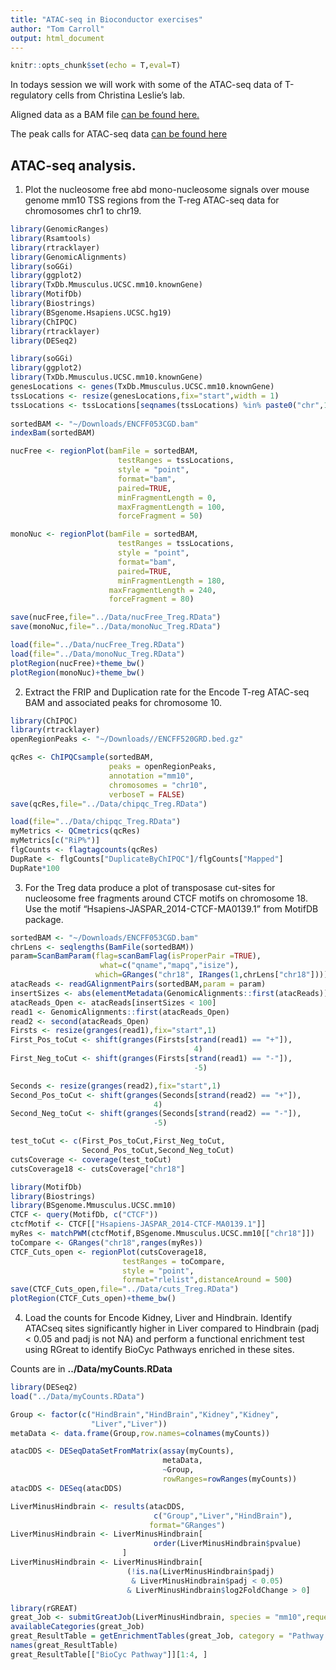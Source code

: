 ```yaml
---
title: "ATAC-seq in Bioconductor exercises"
author: "Tom Carroll"
output: html_document
---
```


```r
knitr::opts_chunk$set(echo = T,eval=T)
```

In todays session we will work with some of the ATAC-seq data of T-regulatory cells from Christina Leslie's lab.

Aligned data as a BAM file [can be found here.](https://www.encodeproject.org/files/ENCFF053CGD/@@download/ENCFF053CGD.bam)

The peak calls for ATAC-seq data [can be found here](https://www.encodeproject.org/files/ENCFF520GRD/@@download/ENCFF520GRD.bed.gz)

## ATAC-seq analysis.

1. Plot the nucleosome free abd mono-nucleosome signals over mouse genome mm10 TSS regions from the T-reg ATAC-seq data for chromosomes chr1 to chr19.

```r
library(GenomicRanges)
library(Rsamtools)
library(rtracklayer)
library(GenomicAlignments)
library(soGGi)
library(ggplot2)
library(TxDb.Mmusculus.UCSC.mm10.knownGene)
library(MotifDb)
library(Biostrings)
library(BSgenome.Hsapiens.UCSC.hg19)
library(ChIPQC)
library(rtracklayer)
library(DESeq2)
```

```r
library(soGGi)
library(ggplot2)
library(TxDb.Mmusculus.UCSC.mm10.knownGene)
genesLocations <- genes(TxDb.Mmusculus.UCSC.mm10.knownGene)
tssLocations <- resize(genesLocations,fix="start",width = 1)
tssLocations <- tssLocations[seqnames(tssLocations) %in% paste0("chr",1:19)]
 
sortedBAM <- "~/Downloads/ENCFF053CGD.bam"
indexBam(sortedBAM)

nucFree <- regionPlot(bamFile = sortedBAM,
                        testRanges = tssLocations,
                        style = "point",
                        format="bam",
                        paired=TRUE,
                        minFragmentLength = 0,
                        maxFragmentLength = 100,
                        forceFragment = 50)

monoNuc <- regionPlot(bamFile = sortedBAM,
                        testRanges = tssLocations,
                        style = "point",
                        format="bam",
                        paired=TRUE,
                        minFragmentLength = 180,
                      maxFragmentLength = 240,
                      forceFragment = 80)

save(nucFree,file="../Data/nucFree_Treg.RData")
save(monoNuc,file="../Data/monoNuc_Treg.RData")


```

```r
load(file="../Data/nucFree_Treg.RData")
load(file="../Data/monoNuc_Treg.RData")
plotRegion(nucFree)+theme_bw()
plotRegion(monoNuc)+theme_bw()

```
2. Extract the FRIP and Duplication rate for the Encode T-reg ATAC-seq BAM and associated peaks for chromosome 10.

```r
library(ChIPQC)
library(rtracklayer)
openRegionPeaks <- "~/Downloads//ENCFF520GRD.bed.gz"

qcRes <- ChIPQCsample(sortedBAM,
                      peaks = openRegionPeaks,
                      annotation ="mm10",
                      chromosomes = "chr10",
                      verboseT = FALSE)
save(qcRes,file="../Data/chipqc_Treg.RData")
```

```r
load(file="../Data/chipqc_Treg.RData")
myMetrics <- QCmetrics(qcRes)
myMetrics[c("RiP%")]
flgCounts <- flagtagcounts(qcRes)
DupRate <- flgCounts["DuplicateByChIPQC"]/flgCounts["Mapped"]
DupRate*100
```

3. For the Treg data produce a plot of transposase cut-sites for nucleosome free fragments around CTCF motifs on chromosome 18. Use the motif "Hsapiens-JASPAR_2014-CTCF-MA0139.1" from MotifDB package.

```r
sortedBAM <- "~/Downloads/ENCFF053CGD.bam"
chrLens <- seqlengths(BamFile(sortedBAM))
param=ScanBamParam(flag=scanBamFlag(isProperPair =TRUE), 
                    what=c("qname","mapq","isize"), 
                   which=GRanges("chr18", IRanges(1,chrLens["chr18"])))
atacReads <- readGAlignmentPairs(sortedBAM,param = param)
insertSizes <- abs(elementMetadata(GenomicAlignments::first(atacReads))$isize)
atacReads_Open <- atacReads[insertSizes < 100]
read1 <- GenomicAlignments::first(atacReads_Open)
read2 <- second(atacReads_Open)
Firsts <- resize(granges(read1),fix="start",1)
First_Pos_toCut <- shift(granges(Firsts[strand(read1) == "+"]),
                                         4)
First_Neg_toCut <- shift(granges(Firsts[strand(read1) == "-"]),
                                         -5)

Seconds <- resize(granges(read2),fix="start",1)
Second_Pos_toCut <- shift(granges(Seconds[strand(read2) == "+"]),
                                4)
Second_Neg_toCut <- shift(granges(Seconds[strand(read2) == "-"]),
                                -5)

test_toCut <- c(First_Pos_toCut,First_Neg_toCut,
                Second_Pos_toCut,Second_Neg_toCut)
cutsCoverage <- coverage(test_toCut)
cutsCoverage18 <- cutsCoverage["chr18"]

library(MotifDb)
library(Biostrings)
library(BSgenome.Mmusculus.UCSC.mm10)
CTCF <- query(MotifDb, c("CTCF"))
ctcfMotif <- CTCF[["Hsapiens-JASPAR_2014-CTCF-MA0139.1"]]
myRes <- matchPWM(ctcfMotif,BSgenome.Mmusculus.UCSC.mm10[["chr18"]])
toCompare <- GRanges("chr18",ranges(myRes))
CTCF_Cuts_open <- regionPlot(cutsCoverage18,
                         testRanges = toCompare,
                         style = "point",
                         format="rlelist",distanceAround = 500)
save(CTCF_Cuts_open,file="../Data/cuts_Treg.RData")
plotRegion(CTCF_Cuts_open)+theme_bw()
```


4. Load the counts for Encode Kidney, Liver and Hindbrain. Identify ATACseq sites significantly higher in Liver compared to Hindbrain (padj < 0.05 and padj is not NA) and perform a functional enrichment test using RGreat to identify BioCyc Pathways enriched in these sites.

Counts are in **../Data/myCounts.RData**

```r
library(DESeq2)
load("../Data/myCounts.RData")

Group <- factor(c("HindBrain","HindBrain","Kidney","Kidney",
                  "Liver","Liver"))
metaData <- data.frame(Group,row.names=colnames(myCounts))

atacDDS <- DESeqDataSetFromMatrix(assay(myCounts),
                                  metaData,
                                  ~Group,
                                  rowRanges=rowRanges(myCounts))
atacDDS <- DESeq(atacDDS)

LiverMinusHindbrain <- results(atacDDS,
                                c("Group","Liver","HindBrain"),
                               format="GRanges")
LiverMinusHindbrain <- LiverMinusHindbrain[
                                order(LiverMinusHindbrain$pvalue)
                         ]
LiverMinusHindbrain <- LiverMinusHindbrain[
                          (!is.na(LiverMinusHindbrain$padj) 
                           & LiverMinusHindbrain$padj < 0.05)
                          & LiverMinusHindbrain$log2FoldChange > 0]

library(rGREAT)
great_Job <- submitGreatJob(LiverMinusHindbrain, species = "mm10",request_interval = 4)
availableCategories(great_Job)
great_ResultTable = getEnrichmentTables(great_Job, category = "Pathway Data")
names(great_ResultTable)          
great_ResultTable[["BioCyc Pathway"]][1:4, ]
```


